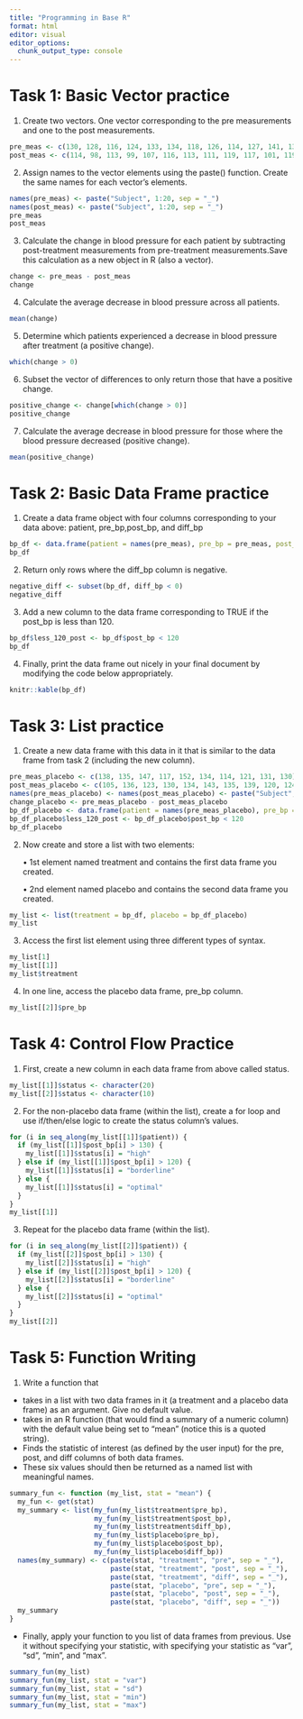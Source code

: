 ```yaml
---
title: "Programming in Base R"
format: html
editor: visual
editor_options: 
  chunk_output_type: console
---
```


# Task 1: Basic Vector practice

1.  Create two vectors. One vector corresponding to the pre measurements and one to the post measurements.

```r
pre_meas <- c(130, 128, 116, 124, 133, 134, 118, 126, 114, 127, 141, 138, 128, 140, 137, 131, 120, 128, 139, 135)
post_meas <- c(114, 98, 113, 99, 107, 116, 113, 111, 119, 117, 101, 119, 130, 122, 106, 106, 124, 102, 117, 113)
```

2.  Assign names to the vector elements using the paste() function. Create the same names for each vector’s elements.

```r
names(pre_meas) <- paste("Subject", 1:20, sep = "_")
names(post_meas) <- paste("Subject", 1:20, sep = "_")
pre_meas
post_meas
```

3.  Calculate the change in blood pressure for each patient by subtracting post-treatment measurements from pre-treatment measurements.Save this calculation as a new object in R (also a vector).

```r
change <- pre_meas - post_meas
change
```

4.  Calculate the average decrease in blood pressure across all patients.

```r
mean(change)
```

5.  Determine which patients experienced a decrease in blood pressure after treatment (a positive change).

```r
which(change > 0)
```

6.  Subset the vector of differences to only return those that have a positive change.

```r
positive_change <- change[which(change > 0)]
positive_change
```

7.  Calculate the average decrease in blood pressure for those where the blood pressure decreased (positive change).

```r
mean(positive_change)
```

# Task 2: Basic Data Frame practice

1.  Create a data frame object with four columns corresponding to your data above: patient, pre_bp,post_bp, and diff_bp

```r
bp_df <- data.frame(patient = names(pre_meas), pre_bp = pre_meas, post_bp = post_meas, diff_bp = change, row.names = NULL)
bp_df
```

2.  Return only rows where the diff_bp column is negative.

```r
negative_diff <- subset(bp_df, diff_bp < 0)
negative_diff
```

3.  Add a new column to the data frame corresponding to TRUE if the post_bp is less than 120.

```r
bp_df$less_120_post <- bp_df$post_bp < 120
bp_df
```

4.  Finally, print the data frame out nicely in your final document by modifying the code below appropriately.

```r
knitr::kable(bp_df)
```

# Task 3: List practice

1.  Create a new data frame with this data in it that is similar to the data frame from task 2 (including the new column).

```r
pre_meas_placebo <- c(138, 135, 147, 117, 152, 134, 114, 121, 131, 130)
post_meas_placebo <- c(105, 136, 123, 130, 134, 143, 135, 139, 120, 124)
names(pre_meas_placebo) <- names(post_meas_placebo) <- paste("Subject", 1:10, sep = "_")
change_placebo <- pre_meas_placebo - post_meas_placebo
bp_df_placebo <- data.frame(patient = names(pre_meas_placebo), pre_bp = pre_meas_placebo, post_bp = post_meas_placebo, diff_bp = change_placebo, row.names = NULL)
bp_df_placebo$less_120_post <- bp_df_placebo$post_bp < 120
bp_df_placebo
```

2.  Now create and store a list with two elements:

    • 1st element named treatment and contains the first data frame you created.

    • 2nd element named placebo and contains the second data frame you created.

```r
my_list <- list(treatment = bp_df, placebo = bp_df_placebo)
my_list
```

3.  Access the first list element using three different types of syntax.

```r
my_list[1]
my_list[[1]]
my_list$treatment
```

4.  In one line, access the placebo data frame, pre_bp column.

```r
my_list[[2]]$pre_bp
```

# Task 4: Control Flow Practice

1.  First, create a new column in each data frame from above called status.

```r
my_list[[1]]$status <- character(20)
my_list[[2]]$status <- character(10)
```

2.  For the non-placebo data frame (within the list), create a for loop and use if/then/else logic to create the status column’s values.

```r
for (i in seq_along(my_list[[1]]$patient)) {
  if (my_list[[1]]$post_bp[i] > 130) {
    my_list[[1]]$status[i] = "high"
  } else if (my_list[[1]]$post_bp[i] > 120) {
    my_list[[1]]$status[i] = "borderline"
  } else {
    my_list[[1]]$status[i] = "optimal"
  } 
}
my_list[[1]]
```

3.  Repeat for the placebo data frame (within the list).

```r
for (i in seq_along(my_list[[2]]$patient)) {
  if (my_list[[2]]$post_bp[i] > 130) {
    my_list[[2]]$status[i] = "high"
  } else if (my_list[[2]]$post_bp[i] > 120) {
    my_list[[2]]$status[i] = "borderline"
  } else {
    my_list[[2]]$status[i] = "optimal"
  } 
}
my_list[[2]]
```

# Task 5: Function Writing

1.  Write a function that

-   takes in a list with two data frames in it (a treatment and a placebo data frame) as an argument. Give no default value.
-   takes in an R function (that would find a summary of a numeric column) with the default value being set to "mean" (notice this is a quoted string).
-   Finds the statistic of interest (as defined by the user input) for the pre, post, and diff columns of both data frames.
-   These six values should then be returned as a named list with meaningful names.

```r
summary_fun <- function (my_list, stat = "mean") {
  my_fun <- get(stat)
  my_summary <- list(my_fun(my_list$treatment$pre_bp),
                     my_fun(my_list$treatment$post_bp),
                     my_fun(my_list$treatment$diff_bp),
                     my_fun(my_list$placebo$pre_bp),
                     my_fun(my_list$placebo$post_bp),
                     my_fun(my_list$placebo$diff_bp))
  names(my_summary) <- c(paste(stat, "treatmemt", "pre", sep = "_"), 
                         paste(stat, "treatmemt", "post", sep = "_"), 
                         paste(stat, "treatmemt", "diff", sep = "_"), 
                         paste(stat, "placebo", "pre", sep = "_"), 
                         paste(stat, "placebo", "post", sep = "_"), 
                         paste(stat, "placebo", "diff", sep = "_"))
  my_summary
}
```

-   Finally, apply your function to you list of data frames from previous. Use it without specifying your statistic, with specifying your statistic as "var", "sd", "min", and "max".

```r
summary_fun(my_list)
summary_fun(my_list, stat = "var")
summary_fun(my_list, stat = "sd")
summary_fun(my_list, stat = "min")
summary_fun(my_list, stat = "max")
```
